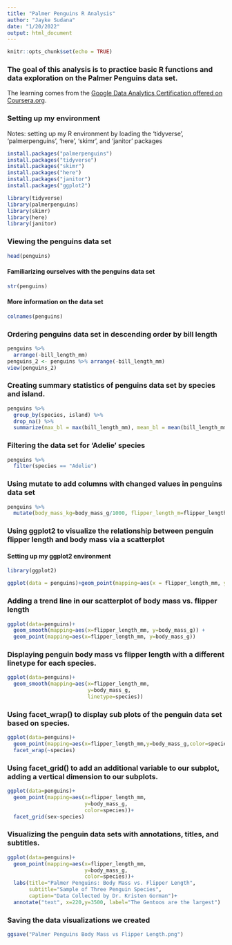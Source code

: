 ```yaml
---
title: "Palmer Penguins R Analysis"
author: "Jayke Sudana"
date: "1/20/2022"
output: html_document
---
```


```r
knitr::opts_chunk$set(echo = TRUE)
```

### The goal of this analysis is to practice basic R functions and data exploration on the Palmer Penguins data set.  
The learning comes from the [Google Data Analytics Certification offered on Coursera.org](https://www.coursera.org/professional-certificates/google-data-analytics).

### Setting up my environment
Notes: setting up my R environment by loading the 'tidyverse', 'palmerpenguins', 'here', 'skimr', and 'janitor' packages
```r
install.packages("palmerpenguins")
install.packages("tidyverse")
install.packages("skimr")
install.packages("here")
install.packages("janitor")
install.packages("ggplot2")

library(tidyverse)
library(palmerpenguins)
library(skimr)
library(here)
library(janitor)
```

### Viewing the penguins data set
```r
head(penguins)
```
#### Familiarizing ourselves with the penguins data set
```r
str(penguins)
```
#### More information on the data set
```r
colnames(penguins)
```

### Ordering penguins data set in descending order by bill length
```r
penguins %>% 
  arrange(-bill_length_mm)
penguins_2 <- penguins %>% arrange(-bill_length_mm)
view(penguins_2)
```

### Creating summary statistics of penguins data set by species and island.
```r
penguins %>% 
  group_by(species, island) %>% 
  drop_na() %>% 
  summarize(max_bl = max(bill_length_mm), mean_bl = mean(bill_length_mm))
```

### Filtering the data set for 'Adelie' species
```r
penguins %>% 
  filter(species == "Adelie")
```

### Using mutate to add columns with changed values in penguins data set
```r
penguins %>% 
  mutate(body_mass_kg=body_mass_g/1000, flipper_length_m=flipper_length_mm/1000)
```

### Using ggplot2 to visualize the relationship between penguin flipper length and body mass via a scatterplot
#### Setting up my ggplot2 environment
```r
library(ggplot2)

ggplot(data = penguins)+geom_point(mapping=aes(x = flipper_length_mm, y = body_mass_g))
```

### Adding a trend line in our scatterplot of body mass vs. flipper length
```r
ggplot(data=penguins)+
  geom_smooth(mapping=aes(x=flipper_length_mm, y=body_mass_g)) +
  geom_point(mapping=aes(x=flipper_length_mm, y=body_mass_g))
```

### Displaying penguin body mass vs flipper length with a different linetype for each species.
```r
ggplot(data=penguins)+
  geom_smooth(mapping=aes(x=flipper_length_mm,
                          y=body_mass_g,
                          linetype=species))
```

### Using facet_wrap() to display sub plots of the penguin data set based on species.
```r
ggplot(data=penguins)+
  geom_point(mapping=aes(x=flipper_length_mm,y=body_mass_g,color=species))+
  facet_wrap(~species)
```

### Using facet_grid() to add an additional variable to our subplot, adding a vertical dimension to our subplots.
```r
ggplot(data=penguins)+
  geom_point(mapping=aes(x=flipper_length_mm,
                         y=body_mass_g,
                         color=species))+
  facet_grid(sex~species)
```

### Visualizing the penguin data sets with annotations, titles, and subtitles.
```r
ggplot(data=penguins)+
  geom_point(mapping=aes(x=flipper_length_mm,
                         y=body_mass_g,
                         color=species))+
  labs(title="Palmer Penguins: Body Mass vs. Flipper Length",
       subtitle="Sample of Three Penguin Species",
       caption="Data Collected by Dr. Kristen Gorman")+
  annotate("text", x=220,y=3500, label="The Gentoos are the largest")

```

### Saving the data visualizations we created
```r
ggsave("Palmer Penguins Body Mass vs Flipper Length.png")
```



